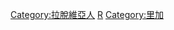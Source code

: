 {{Commonscat|People of Riga}}

[[Category:拉脫維亞人|Category:拉脫維亞人]]
[[Category:各首都人物|R]]
[[Category:里加|Category:里加]]